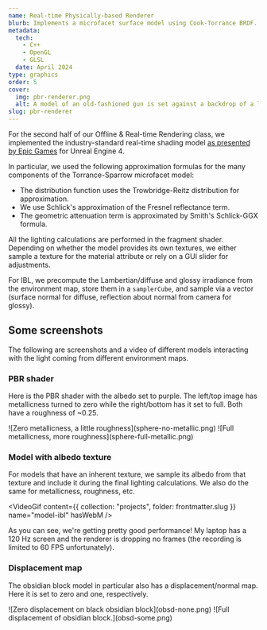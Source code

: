 ```yaml
---
name: Real-time Physically-based Renderer
blurb: Implements a microfacet surface model using Cook-Torrance BRDF. Performs importance sampling from environment maps for image-based lighting.
metadata:
  tech:
    - C++
    - OpenGL
    - GLSL
  date: April 2024
type: graphics
order: 5
cover:
  img: pbr-renderer.png
  alt: A model of an old-fashioned gun is set against a backdrop of a lake.
slug: pbr-renderer
---
```



For the second half of our Offline & Real-time Rendering class, we implemented the industry-standard real-time shading model [as presented by Epic Games](https://cdn2.unrealengine.com/Resources/files/2013SiggraphPresentationsNotes-26915738.pdf) for Unreal Engine 4.

In particular, we used the following approximation formulas for the many components of the Torrance-Sparrow microfacet model:

- The distribution function uses the Trowbridge-Reitz distribution for approximation.
- We use Schlick's approximation of the Fresnel reflectance term.
- The geometric attenuation term is approximated by Smith's Schlick-GGX formula.

All the lighting calculations are performed in the fragment shader. Depending on whether the model provides its own textures, we either sample a texture for the material attribute or rely on a GUI slider for adjustments.

For IBL, we precompute the Lambertian/diffuse and glossy irradiance from the environment map, store them in a `samplerCube`, and sample via a vector (surface normal for diffuse, reflection about normal from camera for glossy).

## Some screenshots

The following are screenshots and a video of different models interacting with the light coming from different environment maps.

### PBR shader

Here is the PBR shader with the albedo set to purple. The left/top image has metallicness turned to zero while the right/bottom has it set to full. Both have a roughness of ~0.25.

<div class="grid grid-cols-1 gap-pad 480:grid-cols-2">
  ![Zero metallicness, a little roughness](sphere-no-metallic.png) ![Full
  metallicness, more roughness](sphere-full-metallic.png)
</div>

### Model with albedo texture

For models that have an inherent texture, we sample its albedo from that texture and include it during the final lighting calculations. We also do the same for metallicness, roughness, etc.

<VideoGif
  content={{ collection: "projects", folder: frontmatter.slug }}
  name="model-ibl"
  hasWebM
/>

As you can see, we're getting pretty good performance! My laptop has a 120 Hz screen and the renderer is dropping no frames (the recording is limited to 60 FPS unfortunately).

### Displacement map

The obsidian block model in particular also has a displacement/normal map. Here it is set to zero and one, respectively.

<div class="grid grid-cols-1 gap-pad 480:grid-cols-2">
  ![Zero displacement on black obsidian block](obsd-none.png) ![Full
  displacement of obsidian block.](obsd-some.png)
</div>
